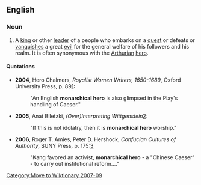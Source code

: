 [[Category:Move to Wiktionary 2007-09]]
==English==

===Noun===

{{en-noun}}
# A [[king]] or other [[leader]] of a people who embarks on a [[quest]] or defeats or [[vanquish]]es a great [[evil]] for the general welfare of his followers and his realm. It is often synonymous with the [[Arthurian]] [[hero]].

====Quotations====
*'''2004''', Hero Chalmers, ''Royalist Women Writers, 1650-1689'', Oxford University Press, p. 89[http://books.google.com/books?id=waOLyhOL8VAC&pg=PA89&lpg=PA89&dq=%22monarchical+hero%22&source=web&ots=nWQTVJCar0&sig=6wuiY6XgEdUX4rmORxeMnFbZLy8]:
*:"An English '''monarchical hero''' is also glimpsed in the Play's handling of Caeser."
*'''2005''', Anat Biletzki, ''(Over)Interpreting Wittgenstein''[http://wab.aksis.uib.no/wab_contrib-ba2.page]: 
*:"If this is not idolatry, then it is '''monarchical hero''' worship."
*'''2006''', Roger T. Amies, Peter D. Hershock, ''Confucian Cultures of Authority'', SUNY Press, p. 175:[http://books.google.com/books?id=5E9ftcqFEIsC&dq=%22monarchical+hero%22]
*:"Kang favored an activist, '''monarchical hero''' - a "Chinese Caeser" - to carry out institutional reform...."